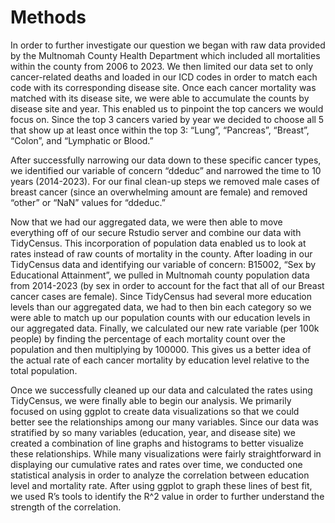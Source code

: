 <h1>Methods</h1>

<p>In order to further investigate our question we began with raw data provided by the Multnomah County Health Department which included all mortalities within the county from 2006 to 2023. We then limited our data set to only cancer-related deaths and loaded in our ICD codes in order to match each code with its corresponding disease site. Once each cancer mortality was matched with its disease site, we were able to accumulate the counts by disease site and year. This enabled us to pinpoint the top cancers we would focus on. Since the top 3 cancers varied by year we decided to choose all 5 that show up at least once within the top 3: "Lung", "Pancreas", "Breast", "Colon", and "Lymphatic or Blood."</p>

<p>After successfully narrowing our data down to these specific cancer types, we identified our variable of concern "ddeduc" and narrowed the time to 10 years (2014-2023). For our final clean-up steps we removed male cases of breast cancer (since an overwhelming amount are female) and removed "other" or "NaN" values for "ddeduc."</p>

<p>Now that we had our aggregated data, we were then able to move everything off of our secure Rstudio server and combine our data with TidyCensus. This incorporation of population data enabled us to look at rates instead of raw counts of mortality in the county. After loading in our TidyCensus data and identifying our variable of concern: B15002, "Sex by Educational Attainment", we pulled in Multnomah county population data from 2014-2023 (by sex in order to account for the fact that all of our Breast cancer cases are female). Since TidyCensus had several more education levels than our aggregated data, we had to then bin each category so we were able to match up our population counts with our education levels in our aggregated data. Finally, we calculated our new rate variable (per 100k people) by finding the percentage of each mortality count over the population and then multiplying by 100000. This gives us a better idea of the actual rate of each cancer mortality by education level relative to the total population.</p>

<p>Once we successfully cleaned up our data and calculated the rates using TidyCensus, we were finally able to begin our analysis. We primarily focused on using ggplot to create data visualizations so that we could better see the relationships among our many variables. Since our data was stratified by so many variables (education, year, and disease site) we created a combination of line graphs and histograms to better visualize these relationships. While many visualizations were fairly straightforward in displaying our cumulative rates and rates over time, we conducted one statistical analysis in order to analyze the correlation between education level and mortality rate. After using ggplot to graph these lines of best fit, we used R's tools to identify the R\^2 value in order to further understand the strength of the correlation.</p>

